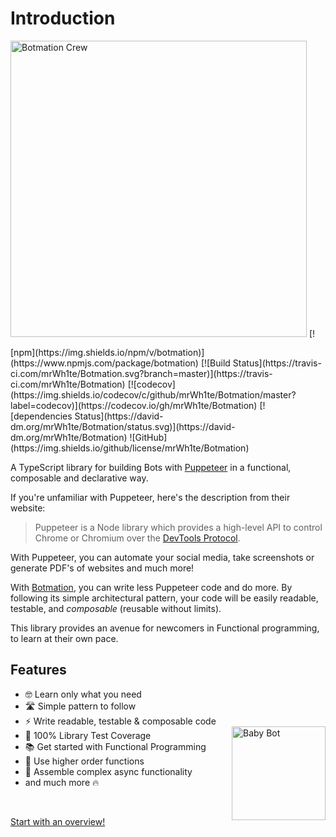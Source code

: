# Introduction

<img src="banner/1556x379v2.png" alt="Botmation Crew" width="474" style="margin-bottom: 1rem" />
[![npm](https://img.shields.io/npm/v/botmation)](https://www.npmjs.com/package/botmation)
[![Build Status](https://travis-ci.com/mrWh1te/Botmation.svg?branch=master)](https://travis-ci.com/mrWh1te/Botmation)
[![codecov](https://img.shields.io/codecov/c/github/mrWh1te/Botmation/master?label=codecov)](https://codecov.io/gh/mrWh1te/Botmation)
[![dependencies Status](https://david-dm.org/mrWh1te/Botmation/status.svg)](https://david-dm.org/mrWh1te/Botmation)
![GitHub](https://img.shields.io/github/license/mrWh1te/Botmation)

A TypeScript library for building Bots with [Puppeteer](https://github.com/puppeteer/puppeteer) in a functional, composable and declarative way.

If you're unfamiliar with Puppeteer, here's the description from their website:

> Puppeteer is a Node library which provides a high-level API to control Chrome or Chromium over the [DevTools Protocol](https://chromedevtools.github.io/devtools-protocol/).

With Puppeteer, you can automate your social media, take screenshots or generate PDF's of websites and much more!

With [Botmation](https://github.com/mrWh1te/Botmation), you can write less Puppeteer code and do more. By following its simple architectural pattern, your code will be easily readable, testable, and *composable* (reusable without limits).

This library provides an avenue for newcomers in Functional programming, to learn at their own pace.
  
## Features

<img alt="Baby Bot" src="baby_bot.png" width="150" align="right" style="position:relative;top:60px" />

- 🤓 Learn only what you need
- 🛣️ Simple pattern to follow
- ⚡️ Write readable, testable & composable code
- 🥇 100% Library Test Coverage
- 📚 Get started with Functional Programming
- 🏢 Use higher order functions
- 🧱 Assemble complex async functionality
- and much more 🔥

<br />

[Start with an overview!](/overview)

